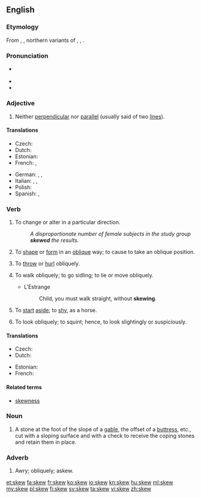 ==English==

===Etymology===
From {{etyl|fro|en}} {{term|escuer|lang=fro}}, {{term|eskiuer|lang=fro}}, northern variants of {{term|eschuer|lang=fro}}, {{term|eschiver|lang=fro}}, {{term|eschever|lang=fro}}.

===Pronunciation===
* {{a|US}} {{X-SAMPA|/skjuː/}}
* {{audio|en-us-skew.ogg|Audio (US)}}
* {{rhymes|uː}}

===Adjective===
{{en-adj|-}}

# {{context|mathematics}} Neither [[perpendicular]] nor [[parallel]] (usually said of two [[line]]s).

====Translations====
{{trans-top|neither perpendicular nor parallel}}
* Czech: {{t-|cs|šikmý|m}}
* Dutch: {{t+|nl|scheef}}
* Estonian: {{t-|et|kald}}
* French: {{t+|fr|gauche}}, {{t+|fr|oblique}}
{{trans-mid}}
* German: {{t+|de|schräg}}, {{t+|de|schief}}, {{t+|de|windschief}}
* Italian: {{t-|it|sghembo}}, {{t+|it|obliquo}}, {{t-|it|trasversale}}
* Polish: {{t+|pl|skośny|m}}
* Spanish: {{t+|es|asimétrico}}, {{t-|es|oblicuo}}
{{trans-bottom}}

===Verb===
{{en-verb}}

# {{context|transitive}} To change or alter in a particular direction.
#: ''A disproportionate number of female subjects in the study group '''skewed''' the results.''
# {{context|transitive}} To [[shape]] or [[form]] in an [[oblique]] way; to cause to take an oblique position.
# {{context|transitive}} To [[throw]] or [[hurl]] obliquely.
# {{context|intransitive}} To walk obliquely; to go sidling; to lie or move obliquely.
#* L'Estrange
#*: Child, you must walk straight, without '''skewing'''.
# {{context|intransitive}} To [[start]] [[aside]]; to [[shy]], as a horse.
# {{context|intransitive}} To look obliquely; to squint; hence, to look slightingly or suspiciously.
#: {{rfquotek|Beaumont and Flanders}}

====Translations====
{{trans-top|to change or alter in a particular direction}}
* Czech: {{t-|cs|zkreslit}}
* Dutch: {{t+|nl|afleiden}}
{{trans-mid}}
* Estonian: {{t-|et|kallutama}}
* French: {{t+|fr|biaiser}}
{{trans-bottom}}

====Related terms====
* [[skewness]]

===Noun===
{{en-noun}}

# {{context|architecture}} A stone at the foot of the slope of a [[gable]], the offset of a [[buttress]], etc., cut with a sloping surface and with a check to receive the coping stones and retain them in place.

===Adverb===
{{en-adv}}

# Awry; obliquely; askew.

[[et:skew]]
[[fa:skew]]
[[fr:skew]]
[[ko:skew]]
[[io:skew]]
[[kn:skew]]
[[hu:skew]]
[[ml:skew]]
[[my:skew]]
[[pl:skew]]
[[fi:skew]]
[[sv:skew]]
[[ta:skew]]
[[vi:skew]]
[[zh:skew]]